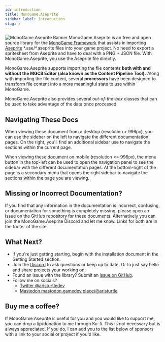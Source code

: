 ```yaml
---
id: introduction
title: MonoGame.Aseprite
sidebar_label: Introduction
slug: /
---
```



![MonoGame.Aseprite Banner](/img/mga-banner.png)
MonoGame.Aseprite is an free and open source library for the [MonoGame Framework](https://www.monogame.net) that assists in importing [Aseprite](https://www.aseprite.org)  \*.ase/\*.aseprite files into your game project.  No need to export a spritesheet from Aseprite and have to deal with a PNG + JSON file.  With MonoGame.Aseprite, you use the Aseprite file directly.

MonoGame.Aseprite supports importing the file contents **both with and without the MGCB Editor (also known as the Content Pipeline Tool).**  Along with importing the file content, several **processors** have been designed to transform file content into a more meaningful state to use within MonoGame.

MonoGame.Aseprite also provides several *out-of-the-box* classes that can be used to take advantage of the data once processed.

## Navigating These Docs
When viewing these document from a desktop (resolution > 996px), you can use the sidebar on the left to navigate the different documentation pages.  On the right, you'll find an additional sidebar use to navigate the sections within the current page.

When viewing these document on mobile (resolution <= 996px), the menu button in the top-left can be used to open the navigation panel to see the sidebar with the different documentation pages.  At the bottom-right of the page is a secondary menu that opens the right sidebar to navigate the sections within the page you are viewing. 

## Missing or Incorrect Documentation?
If you find that any information in the documentation is incorrect, confusing, or documentation for something is completely missing, please open an issue on the GitHub repository for these documents.  Alternatively you can join the MonoGame.Aseprite Discord and let me know.  Links for both are in the footer of the site.


## What Next?
* If you're just getting starting, begin with the installation document in the Getting Started section.  
* Join the [Discord](https://discord.gg/8jFvHhuMJU) to ask questions or keep up to date. Or to just say hello and share projects your working on.
* Found an issue with the library?  Submit an [issue on GitHub](https://github.com/aristurtledev/monogame-aseprite/issues).
* Follow me on socials? 
    * [Twitter @aristurtledev](https://www.twitter.com/aristurtledev)
    * [Mastodon mastodon.gamedev.place/@aristurtle](https://mastodon.gamedev.place/@aristurlte)


## Buy me a coffee?
If MonoGame.Aseprite is useful for you and you would like to support me, you can drop a tip/donation to me through Ko-fi.  This is not necessary but is always appreciated.  If you do, I can add you to the list below of sponsors with a link to your social or project if you'd like.

<a href="https://ko-fi.com/aristurtledev">
<ThemedImage
  alt="Support me on Ko-fi"
  sources={{
    light: useBaseUrl('/img/kofi-bg-black.webp'),
    dark: useBaseUrl('/img/kofi-bg-white.webp'),
  }}
/>
</a>



